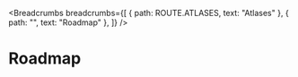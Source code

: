<Breadcrumbs
  breadcrumbs={[
    { path: ROUTE.ATLASES, text: "Atlases" },
    { path: "", text: "Roadmap" },
  ]}
/>

# Roadmap

